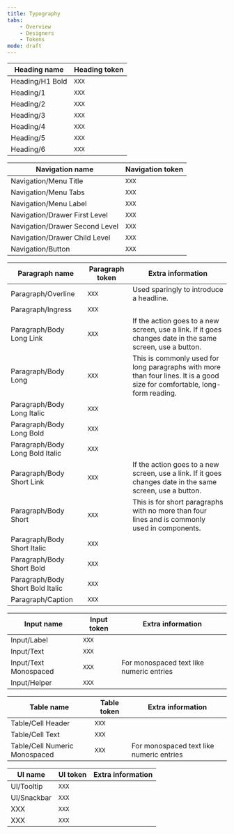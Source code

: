 ```yaml
---
title: Typography
tabs:
    - Overview
    - Designers
    - Tokens
mode: draft
---
```



|Heading name|Heading token|
|---|---|
|Heading/H1 Bold|`XXX`|
|Heading/1|`XXX`|
|Heading/2|`XXX`|
|Heading/3|`XXX`|
|Heading/4|`XXX`|
|Heading/5|`XXX`|
|Heading/6|`XXX`|


|Navigation name|Navigation token|
|---|---|
|Navigation/Menu Title|`XXX`|
|Navigation/Menu Tabs|`XXX`|
|Navigation/Menu Label|`XXX`|
|Navigation/Drawer First Level|`XXX`|
|Navigation/Drawer Second Level|`XXX`|
|Navigation/Drawer Child Level|`XXX`|
|Navigation/Button|`XXX`|


|Paragraph name|Paragraph token|Extra information|
|---|---|---|
|Paragraph/Overline|`XXX`|Used sparingly to introduce a headline.|
|Paragraph/Ingress|`XXX`||
|Paragraph/Body Long Link|`XXX`|If the action goes to a new screen, use a link. If it goes changes date in the same screen, use a button.|
|Paragraph/Body Long|`XXX`|This is commonly used for long paragraphs with more than four lines. It is a good size for comfortable, long-form reading.|
|Paragraph/Body Long Italic|`XXX`||
|Paragraph/Body Long Bold|`XXX`||
|Paragraph/Body Long Bold Italic|`XXX`||
|Paragraph/Body Short Link|`XXX`|If the action goes to a new screen, use a link. If it goes changes date in the same screen, use a button.|
|Paragraph/Body Short|`XXX`|This is for short paragraphs with no more than four lines and is commonly used in components.|
|Paragraph/Body Short Italic|`XXX`||
|Paragraph/Body Short Bold|`XXX`||
|Paragraph/Body Short Bold Italic|`XXX`||
|Paragraph/Caption|`XXX`||


|Input name|Input token|Extra information|
|---|---|---|
|Input/Label|`XXX`||
|Input/Text|`XXX`||
|Input/Text Monospaced|`XXX`|For monospaced text like numeric entries|
|Input/Helper|`XXX`||


|Table name|Table token|Extra information|
|---|---|---|
|Table/Cell Header|`XXX`||
|Table/Cell Text|`XXX`||
|Table/Cell Numeric Monospaced|`XXX`|For monospaced text like numeric entries|


|UI name|UI token|Extra information|
|---|---|---|
|UI/Tooltip|`XXX`||
|UI/Snackbar|`XXX`||
|XXX|`XXX`||
|XXX|`XXX`||
